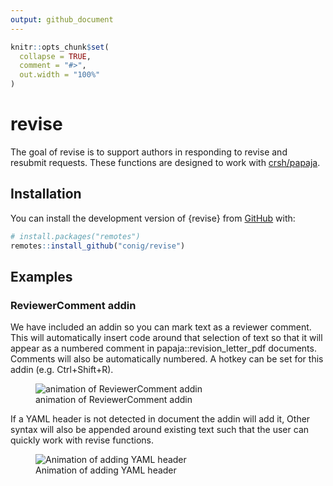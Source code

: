 ```yaml
---
output: github_document
---
```


<!-- README.md is generated from README.Rmd. Please edit that file -->

```r
knitr::opts_chunk$set(
  collapse = TRUE,
  comment = "#>",
  out.width = "100%"
)
```

# revise

<!-- badges: start -->
<!-- badges: end -->

The goal of revise is to support authors in responding to revise and resubmit requests. These functions are designed to work with [crsh/papaja](https://github.com/crsh/papaja).

## Installation

You can install the development version of {revise} from [GitHub](https://github.com/conig/revise) with:

``` r
# install.packages("remotes")
remotes::install_github("conig/revise")
```
## Examples

### ReviewerComment addin

We have included an addin so you can mark text as a reviewer comment. This will automatically insert code around that selection of text so that it will appear as a numbered comment in papaja::revision_letter_pdf documents. Comments will also be automatically numbered. A hotkey can be set for this addin (e.g. Ctrl+Shift+R).

![animation of ReviewerComment addin](man/figures/README/ReviewerComment.gif)

If a YAML header is not detected in document the addin will add it, Other syntax will also be appended around existing text such that the user can quickly work with revise functions.

![Animation of adding YAML header](man/figures/README/SettingUpRNR.gif)
